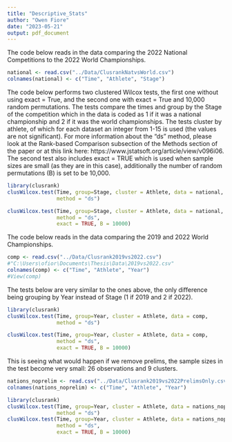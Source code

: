 ```yaml
---
title: "Descriptive_Stats"
author: "Owen Fiore"
date: "2023-05-21"
output: pdf_document
---
```


The code below reads in the data comparing the 2022 National Competitions to the 2022
World Championships.
```r
national <- read.csv("../Data/ClusrankNatvsWorld.csv")
colnames(national) <- c("Time", "Athlete", "Stage")
```


The code below performs two clustered Wilcox tests, the first one without using
exact = True, and the second one with exact = True and 10,000 random
permutations. The tests compare the times and group by the Stage of the
competition which in the data is coded as 1 if it was a national championship
and 2 if it was the world championships. The tests cluster by athlete, of which
for each dataset an integer from 1-15 is used (the values are not significant).
For more information about the "ds" method, please look at the Rank-based
Comparison subsection of the Methods section of the paper or at this link here:
https://www.jstatsoft.org/article/view/v096i06.  The second test also includes
exact = TRUE which is used when sample sizes are small (as they are in this
case), additionally the number of random permutations (B) is set to be 10,000.

```r
library(clusrank)
clusWilcox.test(Time, group=Stage, cluster = Athlete, data = national,
                method = "ds")

clusWilcox.test(Time, group=Stage, cluster = Athlete, data = national,
                method = "ds",
                exact = TRUE, B = 10000)
```

The code below reads in the data comparing the 2019 and 2022 World Championships.
```r
comp <- read.csv("../Data/Clusrank2019vs2022.csv")
#"C:\Users\ofior\Documents\Thesis\Data\2019vs2022.csv"
colnames(comp) <- c("Time", "Athlete", "Year")
#View(comp)
```


The tests below are very similar to the ones above, the only difference being
grouping by Year instead of Stage (1 if 2019 and 2 if 2022).
```r
library(clusrank)
clusWilcox.test(Time, group=Year, cluster = Athlete, data = comp,
                method = "ds")

clusWilcox.test(Time, group=Year, cluster = Athlete, data = comp,
                method = "ds",
                exact = TRUE, B = 10000)
```



This is seeing what would happen if we remove prelims, the sample sizes in the
test become very small: 26 observations and 9 clusters.
```r
nations_noprelim <- read.csv("../Data/Clusrank2019vs2022PrelimsOnly.csv")
colnames(nations_noprelim) <- c("Time", "Athlete", "Year")
``` 

```r
library(clusrank)
clusWilcox.test(Time, group=Year, cluster = Athlete, data = nations_noprelim,
                method = "ds")
clusWilcox.test(Time, group=Year, cluster = Athlete, data = nations_noprelim,
                method = "ds", 
                exact = TRUE, B = 10000)
```
